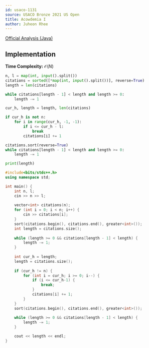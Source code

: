 ```yaml
---
id: usaco-1131
source: USACO Bronze 2021 US Open
title: Acowdemia I
author: Juheon Rhee
---
```


[Official Analysis (Java)](http://www.usaco.org/current/data/sol_prob1_bronze_open21.html)

## Implementation

**Time Complexity:** $\mathcal{O}(N)$

<LanguageSection>
<PySection>

```py
n, l = map(int, input().split())
citations = sorted([*map(int, input().split())], reverse=True)
length = len(citations)

while citations[length - 1] < length and length >= 0:
	length -= 1

cur_h, length = length, len(citations)

if cur_h is not n:
	for i in range(cur_h, -1, -1):
		if i <= cur_h - l:
			break
		citations[i] += 1

citations.sort(reverse=True)     
while citations[length - 1] < length and length >= 0:
	length -= 1

print(length)
```
        
</PySection>

<CPPSection>

```cpp
#include<bits/stdc++.h>
using namespace std;

int main() {
	int n, l;
	cin >> n >> l;
	
	vector<int> citations(n);
	for (int i = 0; i < n; i++) {
		cin >> citations[i];
	}
	sort(citations.begin(), citations.end(), greater<int>());
	int length = citations.size();
	
	while (length >= 0 && citations[length - 1] < length) {
		length -= 1;
	}
	 
	int cur_h = length;
	length = citations.size();
	
	if (cur_h != n) {
		for (int i = cur_h; i >= 0; i--) {
			if (i <= cur_h-1) {
				break;
			}
			citations[i] += 1;
		}
	}
	sort(citations.begin(), citations.end(), greater<int>());
	
	while (length >= 0 && citations[length - 1] < length) {
		length -= 1;
	}

	cout << length << endl;
}
```

</CPPSection>

</LanguageSection>
